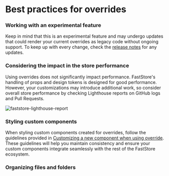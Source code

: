 
# Best practices for overrides

<Steps>

### Working with an experimental feature

Keep in mind that this is an experimental feature and may undergo updates that could render your current overrides as legacy code without ongoing support. To keep up with every change, check the [release notes](https://developers.vtex.com/updates/release-notes) for any updates.

### Considering the impact in the store performance

Using overrides does not significantly impact performance. FastStore's handling of props and design tokens is designed for good performance. However, your customizations may introduce additional work, so consider overall store performance by checking Lighthouse reports on GitHub logs and Pull Requests.

![faststore-lighthouse-report](https://vtexhelp.vtexassets.com/assets/docs/src/faststore-lighthouse___2459c5ea41ee8ffb5c98effe38f7c479.png) 

### Styling custom components

When styling custom components created for overrides, follow the guidelines provided in [Customizing a new component when using override](https://www.faststore.dev/docs/customizing/components#customizing-a-new-component-when-using-override). These guidelines will help you maintain consistency and ensure your custom components integrate seamlessly with the rest of the FastStore ecosystem.

### Organizing files and folders

</Steps>
